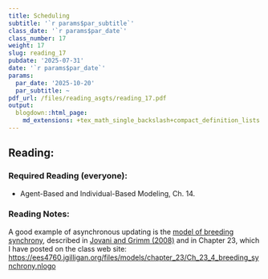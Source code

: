 ```yaml
---
title: Scheduling
subtitle: '`r params$par_subtitle`'
class_date: '`r params$par_date`'
class_number: 17
weight: 17
slug: reading_17
pubdate: '2025-07-31'
date: '`r params$par_date`'
params:
  par_date: '2025-10-20'
  par_subtitle: ~
pdf_url: /files/reading_asgts/reading_17.pdf
output:
  blogdown::html_page:
    md_extensions: +tex_math_single_backslash+compact_definition_lists
---
```

## Reading:

### Required Reading (everyone):

* Agent-Based and Individual-Based Modeling, Ch. 14.

### Reading Notes:

A good example of asynchronous updating is the 
[model of breeding synchrony](/files/models/chapter_23/Ch_23_4_breeding_synchrony.nlogo), 
described in [Jovani and Grimm (2008)](/files/models/chapter_05/Jovani_Grimm_2008_Breeding.pdf) 
and in Chapter 23, which I have posted on the class web site: 
<https://ees4760.jgilligan.org/files/models/chapter_23/Ch_23_4_breeding_synchrony.nlogo>
